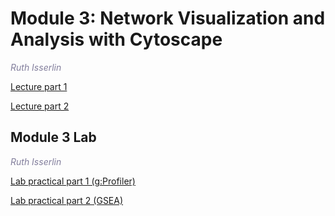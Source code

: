 # Module 3: Network Visualization and Analysis with Cytoscape

 *<font color="#827e9c">Ruth Isserlin</font>*
 
 [Lecture part 1](./lectures/Pathways_2021_Module3-part1-Cytoscape-RI.pdf)
    
 [Lecture part 2](./lectures/Pathways_2021_Module3-part2-EM-RI.pdf) 
 
## Module 3 Lab
 
 *<font color="#827e9c">Ruth Isserlin</font>*  
 
[Lab practical part 1 (g:Profiler)](#gprofiler_mod3)   

[Lab practical part 2 (GSEA)](#gseq_mod3)  
